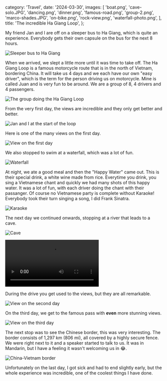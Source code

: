   category: 'Travel',
  date: '2024-03-30',
  images: [
    'boat.png',
    'cave-solo.JPG',
    'dancing.png',
    'dinner.png',
    'famous-road.png',
    'group-2.png',
    'marco-shades.JPG',
    'on-bike.png',
    'rock-view.png',
    'waterfall-photo.png',
  ],
  title: 'The incredible Ha Giang Loop',
};

My friend Jan and I are off on a sleeper bus to Ha Giang, which is quite an experience. Everybody gets their own capsule on the bus for the next 8 hours.

![Sleeper bus to Ha Giang](/ha-giang-loop/sleeper-bus.png 'Sleeper bus to Ha Giang')

When we arrived, we slept a little more until it was time to take off. The Ha Giang Loop is a famous motorcycle route that is in the north of Vietnam, bordering China. It will take us 4 days and we each have our own "easy driver", which is the term for the person driving us on motorcycle. Mine is called Juan and is very fun to be around. We are a group of 8, 4 drivers and 4 passengers.

![The group doing the Ha Giang Loop](/ha-giang-loop/group.png 'The group doing the Ha Giang Loop')

From the very first day, the views are incredible and they only get better and better.

![Jan and I at the start of the loop](/ha-giang-loop/jan-and-i-start.png 'Jan and I at the start of the loop')

Here is one of the many views on the first day.

![View on the first day](/ha-giang-loop/first-day-view.png 'First day view')

We also stopped to swim at a waterfall, which was a lot of fun.

![Waterfall](/ha-giang-loop/waterfall.png 'Waterfall')

At night, we ate a good meal and then the "Happy Water" came out. This is their special drink, a white wine made from rice. Everytime you drink, you sing a Vietnamese chant and quickly we had many shots of this happy water. It was a lot of fun, with each driver doing the chant with their passanger. Of course no Vietnamese party is complete without Karaoke! Everybody took their turn singing a song, I did Frank Sinatra.

![Karaoke](/ha-giang-loop/karaoke.png 'Karaoke')

The next day we continued onwards, stopping at a river that leads to a cave.

![Cave](/ha-giang-loop/cave.png 'Cave')

<video controls>
  <source src='/ha-giang-loop/jump.mov' type='video/mp4' />
</video>

During the drive you get used to the views, but they are all remarkable.

![View on the second day](/ha-giang-loop/second-day-view.png 'Second day view')

On the third day, we get to the famous pass with **even** more stunning views.

![View on the third day](/ha-giang-loop/third-day-view.png 'View on the third day')

The next stop was to see the Chinese border, this was very interesting. The border consists of 1,297 km (806 mi), all covered by a highly secure fence. We were right next to it and a speaker started to talk to us. It was in Mandarin, but I have a feeling it wasn't welcoming us in 😂.

![China-Vietnam border](/ha-giang-loop/china.png 'China-Vietnam border')

Unfortunately on the last day, I got sick and had to end slightly early, but the whole experience was incredible, one of the coolest things I have done.
